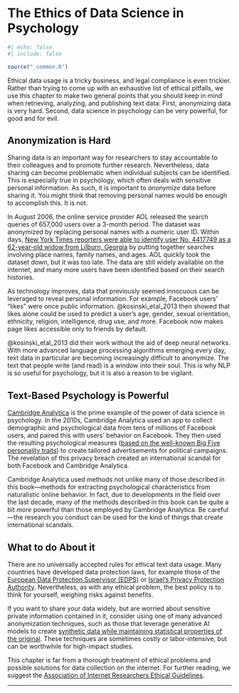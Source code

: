 # The Ethics of Data Science in Psychology {#sec-ethics}

```r
#| echo: false
#| include: false

source("_common.R")
```

Ethical data usage is a tricky business, and legal compliance is even trickier. Rather than trying to come up with an exhaustive list of ethical pitfalls, we use this chapter to make two general points that you should keep in mind when retrieving, analyzing, and publishing text data: First, anonymizing data is very hard. Second, data science in psychology can be very powerful, for good and for evil.

## Anonymization is Hard

Sharing data is an important way for researchers to stay accountable to their colleagues and to promote further research. Nevertheless, data sharing can become problematic when individual subjects can be identified. This is especially true in psychology, which often deals with sensitive personal information. As such, it is important to *anonymize* data before sharing it. You might think that removing personal names would be enough to accomplish this. It is not.

In August 2006, the online service provider AOL released the search queries of 657,000 users over a 3-month period. The dataset was anonymized by replacing personal names with a numeric user ID. Within days, [New York Times reporters were able to identify user No. 4417749 as a 62-year-old widow from Lilburn, Georgia](https://www.nytimes.com/2006/08/09/technology/09aol.html) by putting together searches involving place names, family names, and ages. AOL quickly took the dataset down, but it was too late. The data are still widely available on the internet, and many more users have been identified based on their search histories.

As technology improves, data that previously seemed innocuous can be leveraged to reveal personal information. For example, Facebook users' "likes" were once public information. @kosinski_etal_2013 then showed that likes alone could be used to predict a user's age, gender, sexual orientation, ethnicity, religion, intelligence, drug use, and more. Facebook now makes page likes accessible only to friends by default.

@kosinski_etal_2013 did their work without the aid of deep neural networks. With more advanced language processing algorithms emerging every day, text data in particular are becoming increasingly difficult to anonymize. The text that people write (and read) is a window into their soul. This is why NLP is so useful for psychology, but it is also a reason to be vigilant.

## Text-Based Psychology is Powerful

[Cambridge Analytica](https://en.wikipedia.org/wiki/Facebook–Cambridge_Analytica_data_scandal) is the prime example of the power of data science in psychology. In the 2010s, Cambridge Analytica used an app to collect demographic and psychological data from tens of millions of Facebook users, and paired this with users' behavior on Facebook. They then used the resulting psychological measures ([based on the well-known Big Five personality traits](https://web.archive.org/web/20160216023554/https://cambridgeanalytica.org/about)) to create tailored advertisements for political campaigns. The revelation of this privacy breach created an international scandal for both Facebook and Cambridge Analytica.

Cambridge Analytica used methods not unlike many of those described in this book---methods for extracting psychological characteristics from naturalistic online behavior. In fact, due to developments in the field over the last decade, many of the methods described in this book can be quite a bit *more* powerful than those employed by Cambridge Analytica. Be careful---the research you conduct can be used for the kind of things that create international scandals.

## What to do About it

There are no universally accepted rules for ethical text data usage. Many countries have developed data protection laws, for example those of the [European Data Protection Supervisor (EDPS)](https://edps.europa.eu/sites/default/files/publication/edps_2015-2019_summary_en.pdf) or [Israel's Privacy Protection Authority](https://www.gov.il/he/departments/the_privacy_protection_authority/govil-landing-page). Nevertheless, as with any ethical problem, the best policy is to think for yourself, weighing risks against benefits.

If you want to share your data widely, but are worried about sensitive private information contained in it, consider using one of many advanced anonymization techniques, such as those that leverage generative AI models to create [synthetic data while maintaining statistical properties of the original](https://en.wikipedia.org/wiki/Synthetic_data#Scientific_research). These techniques are sometimes costly or labor-intensive, but can be worthwhile for high-impact studies.

This chapter is far from a thorough treatment of ethical problems and possible solutions for data collection on the internet. For further reading, we suggest the [Association of Internet Researchers Ethical Guidelines](https://aoir.org/ethics/).

------------------------------------------------------------------------
